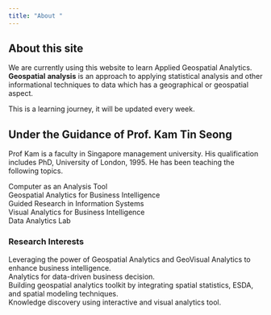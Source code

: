 ```yaml
---
title: "About "
---
```


## About this site

We are currently using this website to learn Applied Geospatial Analytics. **Geospatial** **analysis** is an approach to applying statistical analysis and other informational techniques to data which has a geographical or geospatial aspect.

This is a learning journey, it will be updated every week.

## Under the Guidance of Prof. Kam Tin Seong

Prof Kam is a faculty in Singapore management university. His qualification includes PhD, University of London, 1995. He has been teaching the following topics.

Computer as an Analysis Tool\
Geospatial Analytics for Business Intelligence\
Guided Research in Information Systems\
Visual Analytics for Business Intelligence\
Data Analytics Lab

### Research Interests

Leveraging the power of Geospatial Analytics and GeoVisual Analytics to enhance business intelligence.\
Analytics for data-driven business decision.\
Building geospatial analytics toolkit by integrating spatial statistics, ESDA, and spatial modeling techniques.\
Knowledge discovery using interactive and visual analytics tool.

